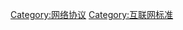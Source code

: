 {{Commonscat|Internet protocols}}

[[Category:网络协议|Category:网络协议]]
[[Category:互联网标准|Category:互联网标准]]